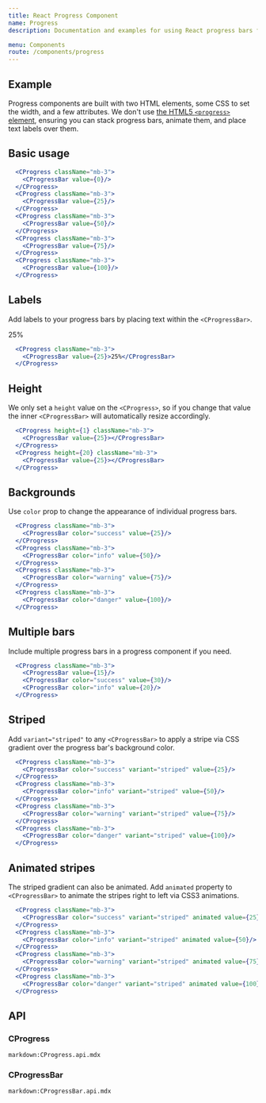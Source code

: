 ```yaml
---
title: React Progress Component
name: Progress
description: Documentation and examples for using React progress bars featuring support for stacked bars, animated backgrounds, and text labels.

menu: Components
route: /components/progress
---
```



## Example

Progress components are built with two HTML elements, some CSS to set the width, and a few attributes. We don't use [the HTML5 `<progress>` element](https://developer.mozilla.org/en-US/docs/Web/HTML/Element/progress), ensuring you can stack progress bars, animate them, and place text labels over them.

## Basic usage

<Example>
  <CProgress className="mb-3">
    <CProgressBar value={0}/>
  </CProgress>
  <CProgress className="mb-3">
    <CProgressBar value={25}/>
  </CProgress>
  <CProgress className="mb-3">
    <CProgressBar value={50}/>
  </CProgress>
  <CProgress className="mb-3">
    <CProgressBar value={75}/>
  </CProgress>
  <CProgress className="mb-3">
    <CProgressBar value={100}/>
  </CProgress>
</Example>

```jsx
  <CProgress className="mb-3">
    <CProgressBar value={0}/>
  </CProgress>
  <CProgress className="mb-3">
    <CProgressBar value={25}/>
  </CProgress>
  <CProgress className="mb-3">
    <CProgressBar value={50}/>
  </CProgress>
  <CProgress className="mb-3">
    <CProgressBar value={75}/>
  </CProgress>
  <CProgress className="mb-3">
    <CProgressBar value={100}/>
  </CProgress>
```

## Labels

Add labels to your progress bars by placing text within the `<CProgressBar>`.

<Example>
  <CProgress className="mb-3">
    <CProgressBar value={25}>25%</CProgressBar>
  </CProgress>
</Example>

```jsx
  <CProgress className="mb-3">
    <CProgressBar value={25}>25%</CProgressBar>
  </CProgress>
```

## Height

We only set a `height` value on the `<CProgress>`, so if you change that value the inner `<CProgressBar>` will automatically resize accordingly.

<Example>
  <CProgress height={1} className="mb-3">
    <CProgressBar value={25}></CProgressBar>
  </CProgress>
  <CProgress height={20} className="mb-3">
    <CProgressBar value={25}></CProgressBar>
  </CProgress>
</Example>

```jsx
  <CProgress height={1} className="mb-3">
    <CProgressBar value={25}></CProgressBar>
  </CProgress>
  <CProgress height={20} className="mb-3">
    <CProgressBar value={25}></CProgressBar>
  </CProgress>
```

## Backgrounds

Use `color` prop to change the appearance of individual progress bars.

<Example>
  <CProgress className="mb-3">
    <CProgressBar color="success" value={25}/>
  </CProgress>
  <CProgress className="mb-3">
    <CProgressBar color="info" value={50}/>
  </CProgress>
  <CProgress className="mb-3">
    <CProgressBar color="warning" value={75}/>
  </CProgress>
  <CProgress className="mb-3">
    <CProgressBar color="danger" value={100}/>
  </CProgress>
</Example>

```jsx
  <CProgress className="mb-3">
    <CProgressBar color="success" value={25}/>
  </CProgress>
  <CProgress className="mb-3">
    <CProgressBar color="info" value={50}/>
  </CProgress>
  <CProgress className="mb-3">
    <CProgressBar color="warning" value={75}/>
  </CProgress>
  <CProgress className="mb-3">
    <CProgressBar color="danger" value={100}/>
  </CProgress>
```

## Multiple bars

Include multiple progress bars in a progress component if you need.

<Example>
  <CProgress className="mb-3">
    <CProgressBar value={15}/>
    <CProgressBar color="success" value={30}/>
    <CProgressBar color="info" value={20}/>
  </CProgress>
</Example>

```jsx
  <CProgress className="mb-3">
    <CProgressBar value={15}/>
    <CProgressBar color="success" value={30}/>
    <CProgressBar color="info" value={20}/>
  </CProgress>
```

## Striped

Add `variant="striped"` to any `<CProgressBar>` to apply a stripe via CSS gradient over the progress bar's background color.

<Example>
  <CProgress className="mb-3">
    <CProgressBar color="success" variant="striped" value={25}/>
  </CProgress>
  <CProgress className="mb-3">
    <CProgressBar color="info" variant="striped" value={50}/>
  </CProgress>
  <CProgress className="mb-3">
    <CProgressBar color="warning" variant="striped" value={75}/>
  </CProgress>
  <CProgress className="mb-3">
    <CProgressBar color="danger" variant="striped" value={100}/>
  </CProgress>
</Example>

```jsx
  <CProgress className="mb-3">
    <CProgressBar color="success" variant="striped" value={25}/>
  </CProgress>
  <CProgress className="mb-3">
    <CProgressBar color="info" variant="striped" value={50}/>
  </CProgress>
  <CProgress className="mb-3">
    <CProgressBar color="warning" variant="striped" value={75}/>
  </CProgress>
  <CProgress className="mb-3">
    <CProgressBar color="danger" variant="striped" value={100}/>
  </CProgress>
```

## Animated stripes

The striped gradient can also be animated. Add `animated` property to `<CProgressBar>` to animate the stripes right to left via CSS3 animations.

<Example>
  <CProgress className="mb-3">
    <CProgressBar color="success" variant="striped" animated value={25}/>
  </CProgress>
  <CProgress className="mb-3">
    <CProgressBar color="info" variant="striped" animated value={50}/>
  </CProgress>
  <CProgress className="mb-3">
    <CProgressBar color="warning" variant="striped" animated value={75}/>
  </CProgress>
  <CProgress className="mb-3">
    <CProgressBar color="danger" variant="striped" animated value={100}/>
  </CProgress>
</Example>

```jsx
  <CProgress className="mb-3">
    <CProgressBar color="success" variant="striped" animated value={25}/>
  </CProgress>
  <CProgress className="mb-3">
    <CProgressBar color="info" variant="striped" animated value={50}/>
  </CProgress>
  <CProgress className="mb-3">
    <CProgressBar color="warning" variant="striped" animated value={75}/>
  </CProgress>
  <CProgress className="mb-3">
    <CProgressBar color="danger" variant="striped" animated value={100}/>
  </CProgress>
```

## API

### CProgress

`markdown:CProgress.api.mdx`

### CProgressBar

`markdown:CProgressBar.api.mdx`